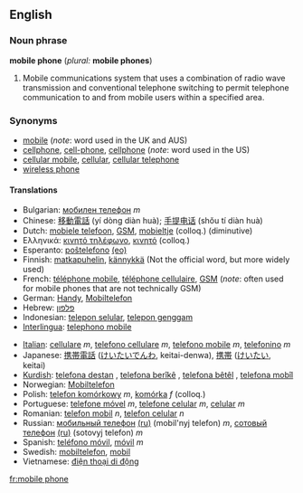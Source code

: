 ==English==

===Noun phrase===
'''mobile phone'''  (''plural:'' '''mobile phones''')
#Mobile communications system that uses a combination of radio wave transmission and conventional telephone switching to permit telephone communication to and from mobile users within a specified area.

===Synonyms===
*[[mobile]] (''note'': word used in the UK and AUS)
*[[cellphone]], [[cell-phone]], [[cellphone]] (''note'': word used in the US)
*[[cellular mobile]], [[cellular]], [[cellular telephone]]
*[[wireless phone]]

====Translations====
{{top}}
*Bulgarian: [[мобилен телефон]] ''m''
*Chinese: [[移動電話]] (yí dòng diàn huà); [[手提电话]] (shŏu tí diàn huà)
*Dutch: [[mobiele telefoon]], [[GSM]], [[mobieltje]] (colloq.) (diminutive)
*Ελληνικά: [[κινητό τηλέφωνο]], [[κινητό]] (colloq.) 
*Esperanto: [[posxtelefono|poŝtelefono]] [[:eo:posxtelefono|(eo)]]
*Finnish: [[matkapuhelin]], [[kännykkä]] (Not the official word, but more widely used) 
*French: [[téléphone mobile]], [[téléphone cellulaire]], [[GSM]] (''note'': often used for mobile phones that are not technically GSM)
*German: [[Handy]], [[Mobiltelefon]]
*Hebrew: [[פלפון]]
*Indonesian: [[telepon selular]], [[telepon genggam]]
*[[Interlingua]]: [[telephono mobile]]
{{mid}}
*[[Italian]]: [[cellulare]] ''m'', [[telefono cellulare]] ''m'', [[telefono mobile]] ''m'', [[telefonino]] ''m''
*Japanese: [[携帯電話]] ([[けいたいでんわ]], keitai-denwa), [[携帯]] ([[けいたい]], keitai)
*[[Kurdish]]: [[telefona destan]] {{f}}, [[telefona berîkê]] {{f}}, [[telefona bêtêl]] {{f}}, [[telefona mobîl]] {{f}}
*Norwegian: [[Mobiltelefon]]
*Polish: [[telefon komórkowy]] ''m'', [[komórka]] ''f'' (colloq.)
*Portuguese: [[telefone móvel]] ''m'', [[telefone celular]] ''m'', [[celular]] ''m''
*Romanian: [[telefon mobil]] ''n'', [[telefon celular]] ''n'' 
*Russian: [[мобильный телефон]] [[:ru:мобильный телефон|(ru)]] (mobil'nyj telefon) ''m'', [[сотовый телефон]] [[:ru:сотовый телефон|(ru)]] (sotovyj telefon) ''m''
*Spanish: [[teléfono móvil]], [[móvil]] ''m''
*Swedish: [[mobiltelefon]], [[mobil]]
*Vietnamese: [[điện thoại di động]]
{{bottom}}

[[fr:mobile phone]]